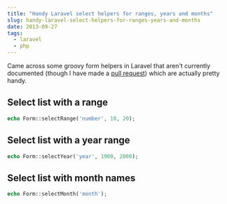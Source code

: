 ```yaml
---
title: "Handy Laravel select helpers for ranges, years and months"
slug: handy-laravel-select-helpers-for-ranges-years-and-months
date: 2013-09-27
tags:
  - laravel
  - php
---
```


Came across some groovy form helpers in Laravel that aren't currently documented (though I have made a [pull request](https://github.com/laravel/docs/pull/458)) which are actually pretty handy.

## Select list with a range

```php
echo Form::selectRange('number', 10, 20);
```

## Select list with a year range

```php
echo Form::selectYear('year', 1900, 2000);
```

## Select list with month names

```php
echo Form::selectMonth('month');
```

